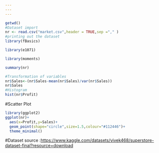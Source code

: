 ```yaml
---
---
---
```


```r
getwd()
#Dataset import 
nr <- read.csv("market.csv",header = TRUE,sep ="," )
#printing out the dataset
library(fBasics)

library(e1071)

library(moments)

summary(nr)

#Transformation of variables
nr$Sales<-(nr$Sales-mean(nr$Sales)/var(nr$Sales))
nr$Sales
#Histogram
hist(nr$Profit)
```

#Scatter Plot

```r
library(ggplot2)
ggplot(nr)+
  aes(x=Profit,y=Sales)+
  geom_point(shape="circle",size=1.5,colour="#112446")+
  theme_minimal()
```

#Dataset source :<https://www.kaggle.com/datasets/vivek468/superstore-dataset-final?resource=download>

